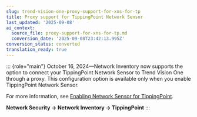```yaml
---
slug: trend-vision-one-proxy-support-for-xns-for-tp
title: Proxy support for TippingPoint Network Sensor
last_updated: '2025-09-08'
ai_context:
  source_file: proxy-support-for-xns-for-tp.md
  conversion_date: '2025-09-08T23:42:13.995Z'
conversion_status: converted
translation_ready: true
---
```


::: {role="main"}
October 16, 2024—Network Inventory now supports the option to connect your TippingPoint Network Sensor to Trend Vision One through a proxy. This configuration option is available only when you enable TippingPoint Network Sensor.

For more information, see [Enabling Network Sensor for TippingPoint](https://docs.trendmicro.com/en-us/documentation/article/trend-vision-one-enable-network-sensor-for-tp).

**Network Security → Network Inventory → TippingPoint**
:::
